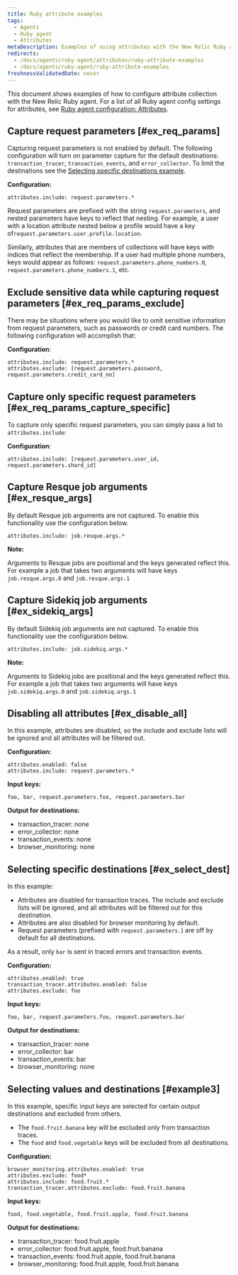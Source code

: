 ```yaml
---
title: Ruby attribute examples
tags:
  - Agents
  - Ruby agent
  - Attributes
metaDescription: Examples of using attributes with the New Relic Ruby agent.
redirects:
  - /docs/agents/ruby-agent/attributes/ruby-attribute-examples
  - /docs/agents/ruby-agent/ruby-attribute-examples
freshnessValidatedDate: never
---
```


This document shows examples of how to configure attribute collection with the New Relic Ruby agent. For a list of all Ruby agent config settings for attributes, see [Ruby agent configuration: Attributes](/docs/apm/agents/ruby-agent/configuration/ruby-agent-configuration/#attributes).

## Capture request parameters [#ex_req_params]

Capturing request parameters is not enabled by default. The following configuration will turn on parameter capture for the default destinations: `transaction_tracer`, `transaction_events`, and `error_collector`. To limit the destinations see the [Selecting specific destinations example](#ex_select_dest).

**Configuration:**

```
attributes.include: request.parameters.*
```

Request parameters are prefixed with the string `request.parameters`, and nested parameters have keys to reflect that nesting. For example, a user with a location attribute nested below a profile would have a key of`request.parameters.user.profile.location`.

Similarly, attributes that are members of collections will have keys with indices that reflect the membership. If a user had multiple phone numbers, keys would appear as follows: `request.parameters.phone_numbers.0`, `request.parameters.phone_numbers.1`, etc.

## Exclude sensitive data while capturing request parameters [#ex_req_params_exclude]

There may be situations where you would like to omit sensitive information from request parameters, such as passwords or credit card numbers. The following configuration will accomplish that:

**Configuration**:

```
attributes.include: request.parameters.*
attributes.exclude: [request.parameters.password, request.parameters.credit_card_no]
```

## Capture only specific request parameters [#ex_req_params_capture_specific]

To capture only specific request parameters, you can simply pass a list to `attributes.include`:

**Configuration**:

```
attributes.include: [request.parameters.user_id, request.parameters.shard_id]
```

## Capture Resque job arguments [#ex_resque_args]

By default Resque job arguments are not captured. To enable this functionality use the configuration below.

```
attributes.include: job.resque.args.*
```

**Note:**

Arguments to Resque jobs are positional and the keys generated reflect this. For example a job that takes two arguments will have keys `job.resque.args.0` and `job.resque.args.1`

## Capture Sidekiq job arguments [#ex_sidekiq_args]

By default Sidekiq job arguments are not captured. To enable this functionality use the configuration below.

```
attributes.include: job.sidekiq.args.*
```

**Note:**

Arguments to Sidekiq jobs are positional and the keys generated reflect this. For example a job that takes two arguments will have keys `job.sidekiq.args.0` and `job.sidekiq.args.1`

## Disabling all attributes [#ex_disable_all]

In this example, attributes are disabled, so the include and exclude lists will be ignored and all attributes will be filtered out.

**Configuration:**

```
attributes.enabled: false
attributes.include: request.parameters.*
```

**Input keys:**

```
foo, bar, request.parameters.foo, request.parameters.bar
```

**Output for destinations:**

* transaction_tracer: none
* error_collector: none
* transaction_events: none
* browser_monitoring: none

## Selecting specific destinations [#ex_select_dest]

In this example:

* Attributes are disabled for transaction traces. The include and exclude lists will be ignored, and all attributes will be filtered out for this destination.
* Attributes are also disabled for browser monitoring by default.
* Request parameters (prefixed with `request.parameters.`) are off by default for all destinations.

As a result, only `bar` is sent in traced errors and transaction events.

**Configuration:**

```
attributes.enabled: true
transaction_tracer.attributes.enabled: false
attributes.exclude: foo
```

**Input keys:**

```
foo, bar, request.parameters.foo, request.parameters.bar
```

**Output for destinations:**

* transaction_tracer: none
* error_collector: bar
* transaction_events: bar
* browser_monitoring: none

## Selecting values and destinations [#example3]

In this example, specific input keys are selected for certain output destinations and excluded from others.

* The `food.fruit.banana` key will be excluded only from transaction traces.
* The `food` and `food.vegetable` keys will be excluded from all destinations.

**Configuration:**

```
browser_monitoring.attributes.enabled: true
attributes.exclude: food*
attributes.include: food.fruit.*
transaction_tracer.attributes.exclude: food.fruit.banana
```

**Input keys:**

```
food, food.vegetable, food.fruit.apple, food.fruit.banana
```

**Output for destinations:**

* transaction_tracer: food.fruit.apple
* error_collector: food.fruit.apple, food.fruit.banana
* transaction_events: food.fruit.apple, food.fruit.banana
* browser_monitoring: food.fruit.apple, food.fruit.banana

